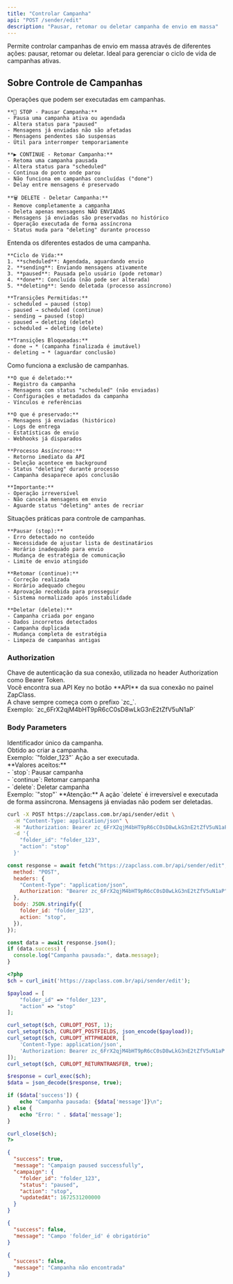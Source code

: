 ```yaml
---
title: "Controlar Campanha"
api: "POST /sender/edit"
description: "Pausar, retomar ou deletar campanha de envio em massa"
---
```


Permite controlar campanhas de envio em massa através de diferentes ações: pausar, retomar ou deletar. Ideal para gerenciar o ciclo de vida de campanhas ativas.

## Sobre Controle de Campanhas

<AccordionGroup>
  <Accordion title="Ações Disponíveis" icon="sliders">
    Operações que podem ser executadas em campanhas.

    **🛑 STOP - Pausar Campanha:**
    - Pausa uma campanha ativa ou agendada
    - Altera status para "paused"
    - Mensagens já enviadas não são afetadas
    - Mensagens pendentes são suspensas
    - Útil para interromper temporariamente

    **▶️ CONTINUE - Retomar Campanha:**
    - Retoma uma campanha pausada
    - Altera status para "scheduled"
    - Continua do ponto onde parou
    - Não funciona em campanhas concluídas ("done")
    - Delay entre mensagens é preservado

    **🗑️ DELETE - Deletar Campanha:**
    - Remove completamente a campanha
    - Deleta apenas mensagens NÃO ENVIADAS
    - Mensagens já enviadas são preservadas no histórico
    - Operação executada de forma assíncrona
    - Status muda para "deleting" durante processo

  </Accordion>

  <Accordion title="Status de Campanhas" icon="flag">
    Entenda os diferentes estados de uma campanha.

    **Ciclo de Vida:**
    1. **scheduled**: Agendada, aguardando envio
    2. **sending**: Enviando mensagens ativamente
    3. **paused**: Pausada pelo usuário (pode retomar)
    4. **done**: Concluída (não pode ser alterada)
    5. **deleting**: Sendo deletada (processo assíncrono)

    **Transições Permitidas:**
    - scheduled → paused (stop)
    - paused → scheduled (continue)
    - sending → paused (stop)
    - paused → deleting (delete)
    - scheduled → deleting (delete)

    **Transições Bloqueadas:**
    - done → * (campanha finalizada é imutável)
    - deleting → * (aguardar conclusão)

  </Accordion>

  <Accordion title="Comportamento de Delete" icon="trash">
    Como funciona a exclusão de campanhas.

    **O que é deletado:**
    - Registro da campanha
    - Mensagens com status "scheduled" (não enviadas)
    - Configurações e metadados da campanha
    - Vínculos e referências

    **O que é preservado:**
    - Mensagens já enviadas (histórico)
    - Logs de entrega
    - Estatísticas de envio
    - Webhooks já disparados

    **Processo Assíncrono:**
    - Retorno imediato da API
    - Deleção acontece em background
    - Status "deleting" durante processo
    - Campanha desaparece após conclusão

    **Importante:**
    - Operação irreversível
    - Não cancela mensagens em envio
    - Aguarde status "deleting" antes de recriar

  </Accordion>

  <Accordion title="Casos de Uso" icon="lightbulb">
    Situações práticas para controle de campanhas.

    **Pausar (stop):**
    - Erro detectado no conteúdo
    - Necessidade de ajustar lista de destinatários
    - Horário inadequado para envio
    - Mudança de estratégia de comunicação
    - Limite de envio atingido

    **Retomar (continue):**
    - Correção realizada
    - Horário adequado chegou
    - Aprovação recebida para prosseguir
    - Sistema normalizado após instabilidade

    **Deletar (delete):**
    - Campanha criada por engano
    - Dados incorretos detectados
    - Campanha duplicada
    - Mudança completa de estratégia
    - Limpeza de campanhas antigas

  </Accordion>
</AccordionGroup>

### Authorization

<ParamField path="api_key" type="string" required>
  Chave de autenticação da sua conexão, utilizada no header Authorization como
  Bearer Token. <br />
  Você encontra sua API Key no botão **API** da sua conexão no painel ZapClass. <br />
  A chave sempre começa com o prefixo `zc_`. <br />
  Exemplo: `zc_6FrX2qjM4bHT9pR6cC0sD8wLkG3nE2tZfV5uN1aP`
</ParamField>

### Body Parameters

<ParamField path="folder_id" type="string" required>
  Identificador único da campanha. <br />
  Obtido ao criar a campanha. <br />
  Exemplo: `"folder_123"`
</ParamField>

<ParamField path="action" type="string" required>
  Ação a ser executada. <br />
  **Valores aceitos:** <br />
  - `stop`: Pausar campanha <br />
  - `continue`: Retomar campanha <br />
  - `delete`: Deletar campanha <br />
  Exemplo: `"stop"`
</ParamField>

<Warning>
  **Atenção:** A ação `delete` é irreversível e executada de forma assíncrona.
  Mensagens já enviadas não podem ser deletadas.
</Warning>

<RequestExample>

```bash cURL
curl -X POST https://zapclass.com.br/api/sender/edit \
  -H "Content-Type: application/json" \
  -H "Authorization: Bearer zc_6FrX2qjM4bHT9pR6cC0sD8wLkG3nE2tZfV5uN1aP" \
  -d '{
    "folder_id": "folder_123",
    "action": "stop"
  }'
```

```javascript JavaScript
const response = await fetch("https://zapclass.com.br/api/sender/edit", {
  method: "POST",
  headers: {
    "Content-Type": "application/json",
    Authorization: "Bearer zc_6FrX2qjM4bHT9pR6cC0sD8wLkG3nE2tZfV5uN1aP",
  },
  body: JSON.stringify({
    folder_id: "folder_123",
    action: "stop",
  }),
});

const data = await response.json();
if (data.success) {
  console.log("Campanha pausada:", data.message);
}
```

```php PHP
<?php
$ch = curl_init('https://zapclass.com.br/api/sender/edit');

$payload = [
    "folder_id" => "folder_123",
    "action" => "stop"
];

curl_setopt($ch, CURLOPT_POST, 1);
curl_setopt($ch, CURLOPT_POSTFIELDS, json_encode($payload));
curl_setopt($ch, CURLOPT_HTTPHEADER, [
    'Content-Type: application/json',
    'Authorization: Bearer zc_6FrX2qjM4bHT9pR6cC0sD8wLkG3nE2tZfV5uN1aP'
]);
curl_setopt($ch, CURLOPT_RETURNTRANSFER, true);

$response = curl_exec($ch);
$data = json_decode($response, true);

if ($data['success']) {
    echo "Campanha pausada: {$data['message']}\n";
} else {
    echo "Erro: " . $data['message'];
}

curl_close($ch);
?>
```

</RequestExample>

<ResponseExample>

```json 200
{
  "success": true,
  "message": "Campaign paused successfully",
  "campaign": {
    "folder_id": "folder_123",
    "status": "paused",
    "action": "stop",
    "updatedAt": 1672531200000
  }
}
```

```json 400
{
  "success": false,
  "message": "Campo 'folder_id' é obrigatório"
}
```

```json 404
{
  "success": false,
  "message": "Campanha não encontrada"
}
```

</ResponseExample>
